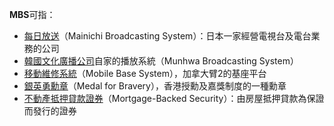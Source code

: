'''MBS'''可指：
* [[每日放送|每日放送]]（Mainichi Broadcasting System）：日本一家經營電視台及電台業務的公司
* [[文化廣播_(韓國)|韓國文化廣播公司]]自家的播放系統（Munhwa Broadcasting System）
* [[移動維修系統|移動維修系統]]（Mobile Base System），加拿大臂2的基座平台
* [[銀英勇勳章|銀英勇勳章]]（Medal for Bravery），香港授勳及嘉獎制度的一種勳章
* [[不動產抵押貸款證券|不動產抵押貸款證券]]（Mortgage-Backed Security）：由房屋抵押貸款為保證而發行的證券
{{Disambig|Cat=三字拉丁字母缩写消歧义}}